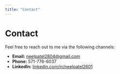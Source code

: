```yaml
---
title: "Contact"
---
```


# Contact

Feel free to reach out to me via the following channels:

- **Email:** [neelpatel2804@gmail.com](mailto:neelpatel2804@gmail.com)
- **Phone:** 571-776-6037
- **LinkedIn:** [linkedin.com/in/neelpatel2601](https://linkedin.com/in/neelpatel2601)

